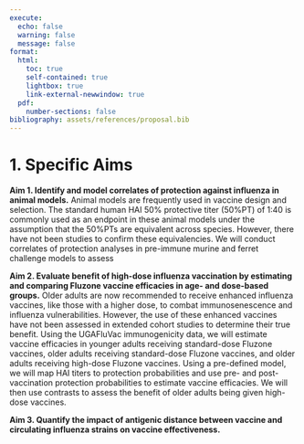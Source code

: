 ```yaml
---
execute: 
  echo: false
  warning: false
  message: false
format: 
  html:
    toc: true
    self-contained: true
    lightbox: true
    link-external-newwindow: true
  pdf:
    number-sections: false
bibliography: assets/references/proposal.bib
---
```



# 1. Specific Aims

**Aim 1. Identify and model correlates of protection against influenza in animal models.** Animal models are frequently used in vaccine design and selection. The standard human HAI 50% protective titer (50%PT) of 1:40 is commonly used as an endpoint in these animal models under the assumption that the 50%PTs are equivalent across species. However, there have not been studies to confirm these equivalencies. We will conduct correlates of protection analyses in pre-immune murine and ferret challenge models to assess

**Aim 2. Evaluate benefit of high-dose influenza vaccination by estimating and comparing Fluzone vaccine efficacies in age- and dose-based groups.** Older adults are now recommended to receive enhanced influenza vaccines, like those with a higher dose, to combat immunosenescence and influenza vulnerabilities. However, the use of these enhanced vaccines have not been assessed in extended cohort studies to determine their true benefit. Using the UGAFluVac immunogenicity data, we will estimate vaccine efficacies in younger adults receiving standard-dose Fluzone vaccines, older adults receiving standard-dose Fluzone vaccines, and older adults receiving high-dose Fluzone vaccines. Using a pre-defined model, we will map HAI titers to protection probabilities and use pre- and post-vaccination protection probabilities to estimate vaccine efficacies. We will then use contrasts to assess the benefit of older adults being given high-dose vaccines. 

**Aim 3. Quantify the impact of antigenic distance between vaccine and circulating influenza strains on vaccine effectiveness.** 
